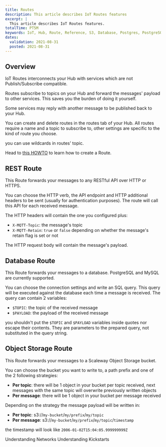 ```yaml
---
title: Routes
description: This article describes IoT Routes features
excerpt: |
  This article describes IoT Routes features.
totalTime: PT5M
keywords: IoT, Hub, Route, Reference, S3, Database, Postgres, PostgreSQL, MySQL, REST, API, AI, Inference
dates:
  validation: 2021-08-31
  posted: 2021-08-31
---
```

## Overview

IoT Routes interconnects your Hub with services which are not Publish/Subscribe compatible.

Routes subscribe to topics on your Hub and forward the messages' payload to other services. This saves you the burden of doing it yourself.

Some services may reply with another message to be published back to your Hub.

You can create and delete routes in the routes tab of your Hub. All routes require a name and a topic to subscribe to, other settings are specific to the kind of route you choose.

<Message type="tip">

you can use wildcards in routes' topic.

</Message>

Head to [this HOWTO](/iot/iot-hub/how-to/create-route/) to learn how to create a Route.

## REST Route

This Route forwards your messages to any RESTful API over HTTP or HTTPS.

You can choose the HTTP verb, the API endpoint and HTTP additional headers to be sent (usually for authentication purposes). The route will call this API for each received message.

The HTTP headers will contain the one you configured plus:
- `X-MQTT-Topic`: the message's topic
- `X-MQTT-Retain`: `true` or `false` depending on whether the message's retain flag is set or not

The HTTP request body will contain the message's payload.

## Database Route

This Route forwards your messages to a database. PostgreSQL and MySQL are currently supported.

You can choose the connection settings and write an SQL query. This query will be executed against the database each time a message is received. The query can contain 2 variables:
- `$TOPIC`: the topic of the received message
- `$PAYLOAD`: the payload of the received message

<Message type="note">

you shouldn't put the `$TOPIC` and `$PAYLOAD` variables inside quotes nor escape their contents. They are parameters to the prepared query, not substituted in the query string.

</Message>

## Object Storage Route

This Route forwards your messages to a Scaleway Object Storage bucket.

You can choose the bucket you want to write to, a path prefix and one of the 2 following strategies:
- **Per topic**: there will be 1 object in your bucket per topic received, next messages with the same topic will overwrite previously written objects
- **Per message**: there will be 1 object in your bucket per message received

Depending on the strategy the message payload will be written in:
- **Per topic**: s3://`my-bucket`/`my/prefix`/`my/topic`
- **Per message**: s3://`my-bucket`/`my/prefix`/`my/topic`/`timestamp`

<Message type="note">

the timestamp will look like `2006-01-02T15:04:05.999999999Z`

</Message>

<Navigation title="See Also">
  <PreviousButton to="/iot/iot-hub/reference-content/networks/">Understanding Networks</PreviousButton>
  <NextButton to="/iot/iot-hub/reference-content/kickstarts/">Understanding Kickstarts</NextButton>
</Navigation>
